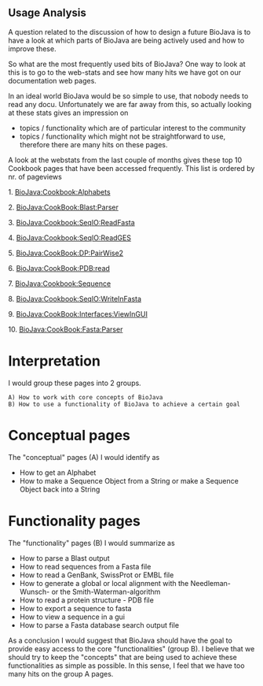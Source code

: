 == Usage Analysis ==

A question related to the discussion of how to design a future BioJava is to have a look
at which parts of BioJava are being actively used and how to improve these.

So what are the most frequently used bits of BioJava? One way to look at this is to go to the
web-stats and see how many hits we have got on our documentation web pages.

In an ideal world BioJava would be so simple to use, that nobody needs to read any docu.
Unfortunately we are far away from this, so actually looking at these stats gives an impression
on

* topics / functionality which are of particular interest to the community
* topics / functionality which might not be straightforward to use, therefore there are many hits on these pages.

A look at the webstats from the last couple of months gives these top 10 Cookbook pages that
have been accessed frequently. This list is ordered by nr. of  pageviews


1. [[BioJava:Cookbook:Alphabets]]

2. [[BioJava:CookBook:Blast:Parser]]

3. [[BioJava:Cookbook:SeqIO:ReadFasta]]

4. [[BioJava:Cookbook:SeqIO:ReadGES]]

5. [[BioJava:CookBook:DP:PairWise2]]

6. [[BioJava:CookBook:PDB:read]]

7. [[BioJava:Cookbook:Sequence]]

8. [[BioJava:Cookbook:SeqIO:WriteInFasta]]

9. [[BioJava:CookBook:Interfaces:ViewInGUI]]

10. [[BioJava:CookBook:Fasta:Parser]]


= Interpretation =

I would group these pages into 2 groups.
<pre>
A) How to work with core concepts of BioJava
B) How to use a functionality of BioJava to achieve a certain goal
</pre>


=Conceptual pages=
The "conceptual" pages (A) I would identify as

* How to get an Alphabet
* How to make a Sequence Object from a String or make a Sequence Object back into a String

=Functionality pages=
The "functionality"  pages (B) I would summarize as

* How to parse a Blast output
* How to read sequences from a Fasta file
* How to read a GenBank, SwissProt or EMBL file
* How to generate a global or local alignment with the Needleman-Wunsch- or the Smith-Waterman-algorithm
* How to read a protein structure - PDB file
* How to export a sequence to fasta
* How to view a sequence in a gui
* How to parse a Fasta database search output file


As a conclusion I would suggest that BioJava should have the goal to provide easy access to the
core "functionalities" (group B).  I believe that we should try to keep the "concepts" that are being used to
achieve these functionalities as simple as possible. In this sense, I feel that we have too many hits on the group A pages.